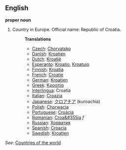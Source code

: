 ==English==

'''proper noun'''

# Country in Europe. Official name: Republic of Croatia.
#:'''Translations'''
#:*[[Czech]]: [[Chorvatsko]]
#:*[[Danish]]: [[Kroatien]]
#:*[[Dutch]]: [[Kroatië]]
#:*[[Esperanto]]: [[Kroatio]], [[Kroatujo]]
#:*[[Finnish]]: [[Kroatia]]
#:*[[French]]: [[Croatie]]
#:*[[German]]: [[Kroatien]]
#:*[[Greek]]: [[Κροατία]]
#:*[[Interlingua]]: Croatia
#:*[[Italian]]: [[Croazia]]
#:*[[Japanese]]: [[クロアチア]] (kuroachia)
#:*[[Polish]]: [[Chorwacja]]
#:*[[Portuguese]]: [[Croácia]]
#:*[[Romanian]]: [[Croa&#355ia]] ''f''
#:*[[Russian]]: [[Хорватия]]
#:*[[Spanish]]: [[Croacia]]
#:*[[Swedish]]: [[Kroatien]]

''See'': [[Countries of the world]]